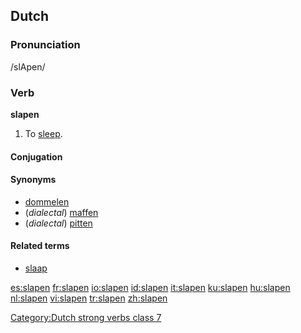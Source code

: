 ==Dutch==

===Pronunciation===
/slApen/

===Verb===
'''slapen'''
# To [[sleep]].

====Conjugation====
{{nl-verb|slaap|slaapt|sliep|sliepen|hebben|geslapen|slape}}

[[Category:Dutch strong verbs class 7]]

====Synonyms====
* [[dommelen]]
* (''dialectal'') [[maffen]]
* (''dialectal'') [[pitten]]

====Related terms====
* [[slaap]]

[[es:slapen]]
[[fr:slapen]]
[[io:slapen]]
[[id:slapen]]
[[it:slapen]]
[[ku:slapen]]
[[hu:slapen]]
[[nl:slapen]]
[[vi:slapen]]
[[tr:slapen]]
[[zh:slapen]]
